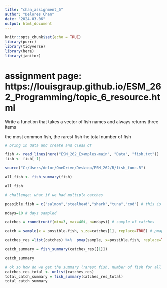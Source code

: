 ```yaml
---
title: "chan_assignment_5"
author: "Delores Chan"
date: "2024-03-06"
output: html_document
---
```


```r
knitr::opts_chunk$set(echo = TRUE)
library(purrr)
library(tidyverse)
library(here)
library(janitor)
```

# assignment page: https://louisgraup.github.io/ESM_262_Programming/topic_6_resource.html

Write a function that takes a vector of fish names and always returns three items

the most common fish,
the rarest fish
the total number of fish

```r
# bring in data and create and clean df

fish <- read_lines(here("ESM_262_Examples-main", "Data", "fish.txt")) 
fish <- fish[-1]

source("C:/Users/delor/OneDrive/Desktop/ESM_262/R/fish_func.R")
```

```r
all_fish <- fish_summary(fish)

all_fish
```

```r
# challenge: what if we had multiple catches 

possible.fish = c("salmon","steelhead","shark","tuna","cod") # this is always the same 

ndays=10 # days sampled 

catches = round(runif(min=3, max=400, n=ndays)) # sample of catches 

catch = sample(x = possible.fish, size=catches[1], replace=TRUE) # pmap does this multiple times 

catches_res =list(catches) %>%  pmap(sample, x=possible.fish, replace=TRUE) # pmap passes it through the function 

catch_summary = fish_summary(catches_res[[1]]) 

catch_summary
```

```r
# ok so how do we get the summary (rarest fish, number of fish for all catches in catch_res)?
catches_res_total <- unlist(catches_res)
total_catch_summary = fish_summary(catches_res_total)
total_catch_summary
```


